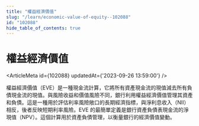 ```yaml
---
title: "權益經濟價值"
slug: "/learn/economic-value-of-equity--102088"
id: "102088"
hide_table_of_contents: true
---
```



# 權益經濟價值

<ArticleMeta id={102088} updatedAt={'2023-09-26 13:59:00'} />
<div className='border-solid border-b border-t-0 my-4 border-[var(--ifm-color-gray-300)]' />

權益經濟價值（EVE）是一種現金流計算，它將所有資產現金流的現值減去所有負債現金流的現值。與風險收益和價值風險不同，銀行利用權益經濟價值管理其資產和負債。這是一種用於評估利率風險敞口的長期經濟指標，與淨利息收入（NII）相反，後者反映短期利率風險。EVE 的最簡單定義是銀行資產負債表現金流的淨現值（NPV）。這個計算用於資產負債管理，以衡量銀行的經濟價值變動。
